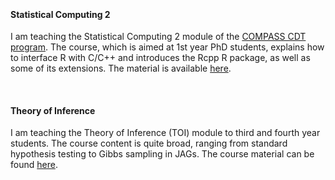 
<br> 

#### Statistical Computing 2

I am teaching the Statistical Computing 2 module of the [COMPASS CDT program](http://www.bristol.ac.uk/cdt/compass/). The course, which is aimed at 1st year PhD students, explains how to interface R with C/C++ and introduces the Rcpp R package, as well as some of its extensions. The material is available [here](https://mfasiolo.github.io/sc2-2019/).
 
<br> 

#### Theory of Inference

I am teaching the Theory of Inference (TOI) module to third and fourth year students. The course content is quite broad, ranging from standard hypothesis testing to Gibbs sampling in JAGs. The course material can be found [here](TOI.html).